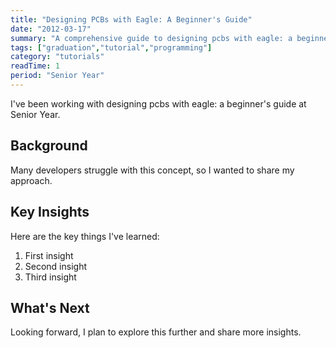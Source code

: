 ```yaml
---
title: "Designing PCBs with Eagle: A Beginner's Guide"
date: "2012-03-17"
summary: "A comprehensive guide to designing pcbs with eagle: a beginner's guide. Learn the fundamentals and best practices."
tags: ["graduation","tutorial","programming"]
category: "tutorials"
readTime: 1
period: "Senior Year"
---
```


I've been working with designing pcbs with eagle: a beginner's guide at Senior Year.

## Background

Many developers struggle with this concept, so I wanted to share my approach.

## Key Insights

Here are the key things I've learned:

1. First insight
2. Second insight
3. Third insight

## What's Next

Looking forward, I plan to explore this further and share more insights.

